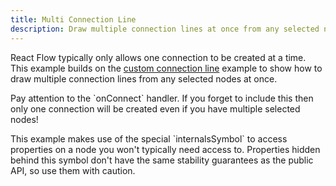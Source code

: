```yaml
---
title: Multi Connection Line
description: Draw multiple connection lines at once from any selected nodes.
---
```



React Flow typically only allows one connection to be created at a time. This
example builds on the [custom connection line](/examples/edges/custom-connectionline)
example to show how to draw multiple connection lines from any selected nodes at
once.

<Callout type="info">
  Pay attention to the `onConnect` handler. If you forget to include this then
  only one connection will be created even if you have multiple selected nodes!
</Callout>

<RemoteCodeViewer
  route="examples/edges/multi-connection-line"
  framework="react"
/>

<Callout type="warning">
  This example makes use of the special `internalsSymbol` to access properties
  on a node you won't typically need access to. Properties hidden behind this
  symbol don't have the same stability guarantees as the public API, so use them
  with caution.
</Callout>
